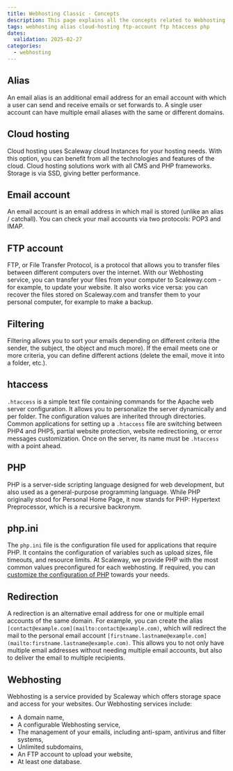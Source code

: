 ```yaml
---
title: Webhosting Classic - Concepts
description: This page explains all the concepts related to Webhosting Classic
tags: webhosting alias cloud-hosting ftp-account ftp htaccess php
dates:
  validation: 2025-02-27
categories:
  - webhosting
---
```


## Alias

An email alias is an additional email address for an email account with which a user can send and receive emails or set forwards to. A single user account can have multiple email aliases with the same or different domains.

## Cloud hosting

Cloud hosting uses Scaleway cloud Instances for your hosting needs. With this option, you can benefit from all the technologies and features of the cloud. Cloud hosting solutions work with all CMS and PHP frameworks. Storage is via SSD, giving better performance.

## Email account

An email account is an email address in which mail is stored (unlike an alias / catchall). You can check your mail accounts via two protocols: POP3 and IMAP.

## FTP account

FTP, or File Transfer Protocol, is a protocol that allows you to transfer files between different computers over the internet. With our Webhosting service, you can transfer your files from your computer to Scaleway.com - for example, to update your website. It also works vice versa: you can recover the files stored on Scaleway.com and transfer them to your personal computer, for example to make a backup.

## Filtering

Filtering allows you to sort your emails depending on different criteria (the sender, the subject, the object and much more). If the email meets one or more criteria, you can define different actions (delete the email, move it into a folder, etc.).

## htaccess

`.htaccess` is a simple text file containing commands for the Apache web server configuration. It allows you to personalize the server dynamically and per folder. The configuration values are inherited through directories. Common applications for setting up a `.htaccess` file are switching between PHP4 and PHP5, partial website protection, website redirectioning, or error messages customization. Once on the server, its name must be `.htaccess` with a point ahead.

## PHP

PHP is a server-side scripting language designed for web development, but also used as a general-purpose programming language. While PHP originally stood for Personal Home Page, it now stands for PHP: Hypertext Preprocessor, which is a recursive backronym.

## php.ini

The `php.ini` file is the configuration file used for applications that require PHP. It contains the configuration of variables such as upload sizes, file timeouts, and resource limits. At Scaleway, we provide PHP with the most common values preconfigured for each webhosting. If required, you can [customize the configuration of PHP](/classic-hosting/how-to/configure-php/) towards your needs.

## Redirection

A redirection is an alternative email address for one or multiple email accounts of the same domain. For example, you can create the alias `[contact@example.com](mailto:contact@example.com)`, which will redirect the mail to the personal email account `[firstname.lastname@example.com](mailto:firstname.lastname@example.com)`.
This allows you to not only have multiple email addresses without needing multiple email accounts, but also to deliver the email to multiple recipients.

## Webhosting

Webhosting is a service provided by Scaleway which offers storage space and access for your websites. Our Webhosting services include:

- A domain name,
- A configurable Webhosting service,
- The management of your emails, including anti-spam, antivirus and filter systems,
- Unlimited subdomains,
- An FTP account to upload your website,
- At least one database.